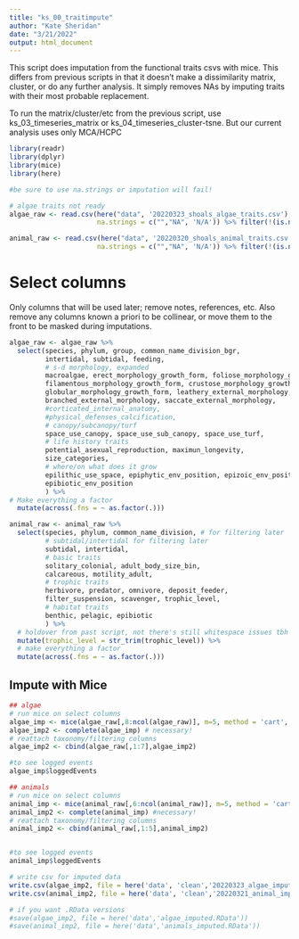 ```yaml
---
title: "ks_00_traitimpute"
author: "Kate Sheridan"
date: "3/21/2022"
output: html_document
---
```


This script does imputation from the functional traits csvs with mice.
This differs from previous scripts in that it doesn't make a dissimilarity matrix, cluster, or do any further analysis. It simply removes NAs by imputing traits with their most probable replacement. 

To run the matrix/cluster/etc from the previous script, use ks_03_timeseries_matrix or ks_04_timeseries_cluster-tsne.
But our current analysis uses only MCA/HCPC

```r
library(readr)
library(dplyr)
library(mice)
library(here)
```

```r
#be sure to use na.strings or imputation will fail!

# algae traits not ready
algae_raw <- read.csv(here("data", '20220323_shoals_algae_traits.csv'), 
                      na.strings = c("","NA", 'N/A')) %>% filter(!(is.na(species)))

animal_raw <- read.csv(here("data", '20220320_shoals_animal_traits.csv'), 
                      na.strings = c("","NA", 'N/A')) %>% filter(!(is.na(species)))
```

# Select columns 

Only columns that will be used later; remove notes, references, etc.
Also remove any columns known a priori to be collinear, or move them to the front to be masked during imputations.


```r
algae_raw <- algae_raw %>%
  select(species, phylum, group, common_name_division_bgr,
         intertidal, subtidal, feeding,
         # s-d morphology, expanded
         macroalgae, erect_morphology_growth_form, foliose_morphology_growth_form,
         filamentous_morphology_growth_form, crustose_morphology_growth_form,
         globular_morphology_growth_form, leathery_external_morphology, articulated_external_morphology,
         branched_external_morphology, saccate_external_morphology,
         #corticated_internal_anatomy,
         #physical_defenses_calcification,
         # canopy/subcanopy/turf
         space_use_canopy, space_use_sub_canopy, space_use_turf,
         # life history traits
         potential_asexual_reproduction, maximun_longevity,
         size_categories, 
         # where/on what does it grow
         epilithic_use_space, epiphytic_env_position, epizoic_env_position,
         epibiotic_env_position
         ) %>%
# Make everything a factor
  mutate(across(.fns = ~ as.factor(.)))

animal_raw <- animal_raw %>%
  select(species, phylum, common_name_division, # for filtering later
         # subtidal/intertidal for filtering later
         subtidal, intertidal,
         # basic traits
         solitary_colonial, adult_body_size_bin, 
         calcareous, motility_adult,
         # trophic traits
         herbivore, predator, omnivore, deposit_feeder,
         filter_suspension, scavenger, trophic_level,
         # habitat traits
         benthic, pelagic, epibiotic
         ) %>%
  # holdover from past script, not there's still whitespace issues tbh
  mutate(trophic_level = str_trim(trophic_level)) %>% 
  # make everything a factor
  mutate(across(.fns = ~ as.factor(.)))
```




## Impute with Mice



```r
## algae
# run mice on select columns
algae_imp <- mice(algae_raw[,8:ncol(algae_raw)], m=5, method = 'cart', print = F)
algae_imp2 <- complete(algae_imp) # necessary!
# reattach taxonomy/filtering columns
algae_imp2 <- cbind(algae_raw[,1:7],algae_imp2)

#to see logged events
algae_imp$loggedEvents

## animals
# run mice on select columns
animal_imp <- mice(animal_raw[,6:ncol(animal_raw)], m=5, method = 'cart', print = F)
animal_imp2 <- complete(animal_imp) #necessary!
# reattach taxonomy/filtering columns
animal_imp2 <- cbind(animal_raw[,1:5],animal_imp2)


#to see logged events
animal_imp$loggedEvents

```



```r
# write csv for imputed data
write.csv(algae_imp2, file = here('data', 'clean','20220323_algae_imputed.csv'))
write.csv(animal_imp2, file = here('data', 'clean','20220321_animal_imputed.csv'))

# if you want .RData versions
#save(algae_imp2, file = here('data','algae_imputed.RData'))
#save(animal_imp2, file = here('data','animals_imputed.RData'))

```


